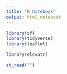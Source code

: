 ```yaml
---
title: "R Notebook"
output: html_notebook
---
```



```r
library(sf)
library(tidyverse)
library(leaflet)

library(elevatr)
```


```r
st_read("")
```


